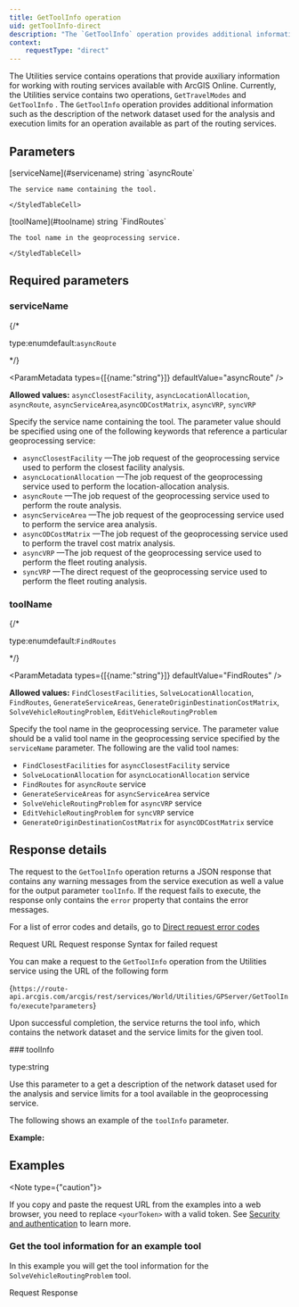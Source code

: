 ```yaml
---
title: GetToolInfo operation
uid: getToolInfo-direct
description: "The `GetToolInfo` operation provides additional information such as the description of the network dataset used for the analysis and execution limits for an operation available as part of the routing services."
context:
    requestType: "direct"
---
```



The Utilities service contains operations that provide auxiliary information for working with routing services available with ArcGIS Online. Currently, the Utilities service contains two operations, `GetTravelModes`  and `GetToolInfo` . The `GetToolInfo`  operation provides additional information such as the description of the network dataset used for the analysis and execution limits for an operation available as part of the routing services.

## Parameters 

<StyledTable headers="Name, Required, Type, Default, Description">
  <StyledTableRow>
    <StyledTableCell cellStyle="code">[serviceName](#servicename)</StyledTableCell>
    <StyledTableCell cellStyle="check" checked></StyledTableCell>
    <StyledTableCell cellStyle="code_italic">string</StyledTableCell>
    <StyledTableCell cellStyle="markdown">
      `asyncRoute`
    </StyledTableCell>
    <StyledTableCell cellStyle="markdown">

    The service name containing the tool.

    </StyledTableCell>
</StyledTableRow>
<StyledTableRow>
    <StyledTableCell cellStyle="code">[toolName](#toolname)</StyledTableCell>
    <StyledTableCell cellStyle="check" checked></StyledTableCell>
    <StyledTableCell cellStyle="code_italic">string</StyledTableCell>
    <StyledTableCell cellStyle="markdown">
      `FindRoutes`
    </StyledTableCell>
    <StyledTableCell cellStyle="markdown">

    The tool name in the geoprocessing service.

    </StyledTableCell>
  </StyledTableRow>
</StyledTable>

## Required parameters

<Box>

### serviceName

{/* <p class="space-x-2"><span class="font-sm text-color-3">type:enum</span><span class="font-bold text-[#6d29cc]">default:`asyncRoute`</span></p> */}

<ParamMetadata types={[{name:"string"}]} defaultValue="asyncRoute" />

**Allowed values:** `asyncClosestFacility`, `asyncLocationAllocation`, `asyncRoute`, `asyncServiceArea`,`asyncODCostMatrix`, `asyncVRP`, `syncVRP`

Specify the service name containing the tool. The parameter value should be specified using one of the following keywords that reference a particular geoprocessing service: 

-   `asyncClosestFacility` —The job request of the geoprocessing service used to perform the closest facility analysis.
-   `asyncLocationAllocation` —The job request of the geoprocessing service used to perform the location-allocation analysis.
-   `asyncRoute` —The job request of the geoprocessing service used to perform the route analysis.
-   `asyncServiceArea` —The job request of the geoprocessing service used to perform the service area analysis.
-   `asyncODCostMatrix` —The job request of the geoprocessing service used to perform the travel cost matrix analysis.
-   `asyncVRP` —The job request of the geoprocessing service used to perform the fleet routing analysis.
-   `syncVRP` —The direct request of the geoprocessing service used to perform the fleet routing analysis.

</Box>

<Box>

### toolName

{/* <p class="space-x-2"><span class="font-sm text-color-3">type:enum</span><span class="font-bold text-[#6d29cc]">default:`FindRoutes`</span></p> */}

<ParamMetadata types={[{name:"string"}]} defaultValue="FindRoutes" />

**Allowed values:** `FindClosestFacilities`, `SolveLocationAllocation`, `FindRoutes`, `GenerateServiceAreas`, `GenerateOriginDestinationCostMatrix`, `SolveVehicleRoutingProblem`, `EditVehicleRoutingProblem`

Specify the tool name in the geoprocessing service. The parameter value should be a valid tool name in the geoprocessing service specified by the `serviceName` parameter. The following are the valid tool names:

-   `FindClosestFacilities`  for `asyncClosestFacility`  service
-   `SolveLocationAllocation`  for `asyncLocationAllocation`  service
-   `FindRoutes`  for `asyncRoute`  service
-   `GenerateServiceAreas`  for `asyncServiceArea`  service
-   `SolveVehicleRoutingProblem`  for `asyncVRP`  service
-   `EditVehicleRoutingProblem`  for `syncVRP`  service
-   `GenerateOriginDestinationCostMatrix`  for `asyncODCostMatrix`  service

</Box>

## Response details

The request to the `GetToolInfo`  operation returns a JSON response that contains any warning messages from the service execution as well a value for the output parameter `toolInfo`. If the request fails to execute, the response only contains the `error`  property that contains the error messages. 

For a list of error codes and details, go to [Direct request error codes](xref:///routing-error-codes)

<Tabs>
<TabNav slot="tab-nav">
  <TabTitle is-active>Request URL</TabTitle>
  <TabTitle is-active>Request response</TabTitle>
  <TabTitle>Syntax for failed request</TabTitle>
</TabNav>

<Tab is-active>

You can make a request to the `GetToolInfo`  operation from the Utilities service using the URL of the following form

<CodeBlock language="curl" label="POST">{`https://route-api.arcgis.com/arcgis/rest/services/World/Utilities/GPServer/GetToolInfo/execute?parameters`}</CodeBlock>

</Tab>

<Tab >

<CodeBlock language="http" source="../../shared/routing/code-samples/responseExample/direct/getToolInfo.json" group="json" maxLines={20} expandable/>

</Tab>

<Tab>

<CodeBlock language="http" source="../../shared/routing/code-samples/responseExample/direct/getToolInfo_FailedRequest.json" group="json" maxLines={20} expandable/>

</Tab>
</Tabs>

Upon successful completion, the service returns the tool info, which contains the network dataset and the service limits for the given tool. 

<Box>
### toolInfo

<p class="space-x-2"><span class="font-sm text-color-3">type:string</span></p>

Use this parameter to a get a description of the network dataset used for the analysis and service limits for a tool available in the geoprocessing service.

The following shows an example of the `toolInfo` parameter.

**Example:**

<CodeBlock language="json" source="../../shared/routing/code-samples/utilities/getToolInfo.json" group="json" maxLines={20} expandable/>

</Box>


## Examples

<Note type={"caution"}>

If you copy and paste the request URL from the examples into a web browser, you need to replace `<yourToken>`  with a valid token. See [Security and authentication](DEVSITE/documentation/security-and-authentication/) to learn more.

</Note>

### Get the tool information for an example tool

In this example you will get the tool information for the `SolveVehicleRoutingProblem` tool.

<Tabs>
<TabNav slot="tab-nav">
  <TabTitle is-active>Request</TabTitle>
  <TabTitle>Response</TabTitle>
</TabNav>

<Tab is-active>

<CodeBlock language="http" source="../../shared/routing/code-samples/responseExample/direct/getToolInfo_Example.http" group="HTTP" maxLines={20} expandable/>

</Tab>

<Tab>

<CodeBlock language="http" source="../../shared/routing/code-samples/responseExample/direct/getToolInfo_JSON_Example.json" group="json" maxLines={20} expandable/>

</Tab>
</Tabs>


